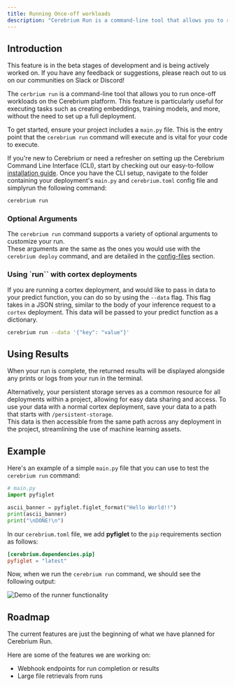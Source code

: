 ```yaml
---
title: Running Once-off workloads
description: "Cerebrium Run is a command-line tool that allows you to run once-off workloads on the Cerebrium platform"
---
```


## Introduction

<Note>
  This feature is in the beta stages of development and is being actively worked
  on. If you have any feedback or suggestions, please reach out to us on our
  communities on Slack or Discord!
</Note>

The `cerbrium run` is a command-line tool that allows you to run once-off workloads on the Cerebrium platform. This feature is particularly useful for executing tasks such as creating embeddings, training models, and more, without the need to set up a full deployment.

To get started, ensure your project includes a `main.py` file. This is the entry point that the `cerebrium run` command will execute and is vital for your code to execute.

If you're new to Cerebrium or need a refresher on setting up the Cerebrium Command Line Interface (CLI), start by checking out our easy-to-follow [installation guide](/cerebrium/getting-started/installation).
Once you have the CLI setup, navigate to the folder containing your deployment's `main.py` and `cerebrium.toml` config file and simplyrun the following command:

```bash
cerebrium run
```

### Optional Arguments

The `cerebrium run` command supports a variety of optional arguments to customize your run.  
These arguments are the same as the ones you would use with the `cerebrium deploy` command, and are detailed in the [config-files](/cerebrium/environments/config-files) section.

### Using `run`` with cortex deployments

If you are running a cortex deployment, and would like to pass in data to your predict function, you can do so by using the `--data` flag. This flag takes in a JSON string, similar to the body of your inference request to a `cortex` deployment. This data will be passed to your predict function as a dictionary.

```bash
cerebrium run --data '{"key": "value"}'
```

## Using Results

When your run is complete, the returned results will be displayed alongside any prints or logs from your run in the terminal.

Alternatively, your persistent storage serves as a common resource for all deployments within a project, allowing for easy data sharing and access.
To use your data with a normal cortex deployment, save your data to a path that starts with `/persistent-storage`.  
This data is then accessible from the same path across any deployment in the project, streamlining the use of machine learning assets.

## Example

Here's an example of a simple `main.py` file that you can use to test the `cerebrium run` command:

```python
# main.py
import pyfiglet

ascii_banner = pyfiglet.figlet_format("Hello World!!")
print(ascii_banner)
print("\nDONE!\n")
```

In our `cerebrium.toml` file, we add **pyfiglet** to the `pip` requirements section as follows:

```toml
[cerebrium.dependencies.pip]
pyfiglet = "latest"
```

Now, when we run the `cerebrium run` command, we should see the following output:

![Demo of the runner functionality](/images/runner/runner-basic-demo.png)

## Roadmap

The current features are just the beginning of what we have planned for Cerebrium Run.

Here are some of the features we are working on:

- Webhook endpoints for run completion or results
- Large file retrievals from runs
